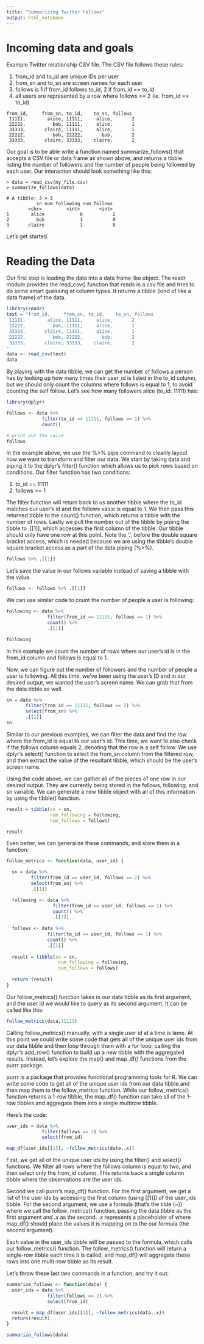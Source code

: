 ```yaml
---
title: "Summarizing Twitter Follows"
output: html_notebook
---
```


# Incoming data and goals

Example Twitter relationship CSV file. The CSV file follows these rules:

1. from_id and to_id are unique IDs per user
2. from_sn and to_sn are screen names for each user
3. follows is 1 if from_id follows to_id, 2 if from_id == to_id
4. all users are represented by a row where follows == 2 (ie. from_id == to_id)

```
from_id,     from_sn, to_id,    to_sn, follows
 11111,        alice, 11111,     alice,       2
 22222,          bob, 11111,     alice,       1
 33333,       claire, 11111,     alice,       1
 22222,          bob, 22222,       bob,       2
 33333,       claire, 33333,    claire,       2
```

Our goal is to be able write a function named summarize_follows() that accepts a CSV file or data frame as shown above, and returns a tibble listing the number of followers and the number of people being followed by each user. Our interaction should look something like this:

```
> data = read_csv(my_file.csv)
> summarize_follows(data)

# A tibble: 3 × 3
           sn num_following num_follows
        <chr>         <int>       <int>
1        alice             0           2
2          bob             1           0
3       claire             1           0
```

Let's get started.

# Reading the Data

Our first step is loading the data into a data frame like object. The readr module provides the read_csv() function that reads in a csv file and tries to do some smart guessing at column types. It returns a tibble (kind of like a data frame) of the data.

```r
library(readr)
text = "from_id,     from_sn, to_id,    to_sn, follows
 11111,        alice, 11111,     alice,       2
 22222,          bob, 11111,     alice,       1
 33333,       claire, 11111,     alice,       1
 22222,          bob, 22222,       bob,       2
 33333,       claire, 33333,    claire,       2
"
data <- read_csv(text)
data
```

By playing with the data tibble, we can get the number of follows a person has by looking up how many times their user_id is listed in the to_id column, but we should only count the columns where follows is equal to 1, to avoid counting the self follow. Let's see how many followers alice (to_id: 11111) has:

```r
library(dplyr)

follows <- data %>%
             filter(to_id == 11111, follows == 1) %>%
             count()

# print out the value
follows
```

In the example above, we use the %>% pipe command to cleanly layout how we want to transform and filter our data. We start by taking data and piping it to the dplyr's filter() function which allows us to pick rows based on conditions. Our filter function has two conditions:

1. to_id == 11111
2. follows == 1

The filter function will return back to us another tibble where the to_id matches our user's id and the follows value is equal to 1. We then pass this returned tibble to the count() function, which returns a tibble with the number of rows. Lastly we pull the number out of the tibble by piping the tibble to .[[1]], which accesses the first column of the tibble. Our tibble should only have one row at this point. Note the '.', before the double square bracket access, which is needed because we are using the tibble's double square bracket access as a part of the data piping (%>%).

```r
follows %>% .[[1]]
```

Let's save the value in our follows variable instead of saving a tibble with the value.

```r
follows <- follows %>% .[[1]]
```

We can use similar code to count the number of people a user is following:

```r
following <- data %>% 
               filter(from_id == 11111, follows == 1) %>%
               count() %>%
               .[[1]]

following
```

In this example we count the number of rows where our user's id is in the from_id column and follows is equal to 1.

Now, we can figure out the number of followers and the number of people a user is following. All this time, we've been using the user's ID and in our desired output, we wanted the user's screen name. We can grab that from the data tibble as well.

```r

sn = data %>%
       filter(from_id == 11111, follows == 2) %>%
       select(from_sn) %>%
       .[[1]]
sn
```

Similar to our previous examples, we can filter the data and find the row where the from_id is equal to our user's id. This time, we want to also check if the follows column equals 2, denoting that the row is a self follow. We use dplyr's select() function to select the from_sn column from the filtered row, and then extract the value of the resultant tibble, which should be the user's screen name.

Using the code above, we can gather all of the pieces of one row in our desired output. They are currently being stored in the follows, following, and sn variable. We can generate a new tibble object with all of this information by using the tibble() function.

```r
result = tibble(sn = sn,
                num_following = following,
                num_follows = follows)

result
```

Even better, we can generalize these commands, and store them in a function:

```r
follow_metrics <- function(data, user_id) {

  sn = data %>%
         filter(from_id == user_id, follows == 2) %>%
         select(from_sn) %>%
         .[[1]]

  following <- data %>% 
                 filter(from_id == user_id, follows == 1) %>%
                 count() %>%
                 .[[1]]
  
  follows <- data %>%
               filter(to_id == user_id, follows == 1) %>%
               count() %>%
               .[[1]]
  
  result = tibble(sn = sn,
                   num_following = following,
                   num_follows = follows)
  
  return (result)
}


```

Our follow_metrics() function takes in our data tibble as its first argument, and the user id we would like to query as its second argument. It can be called like this:

```r
follow_metrics(data,11111)
```

Calling follow_metrics() manually, with a single user id at a time is lame. At this point we could write some code that gets all of the unique user ids from our data tibble and then loop through them with a for loop, calling the dplyr's add_row() function to build up a new tibble with the aggregated results. Instead, let's explore the map() and map_df() functions from the purrr package.

purrr is a package that provides functional programming tools for R. We can write some code to get all of the unique user ids from our data tibble and then map them to the follow_metrics function. While our follow_metrics() function returns a 1-row tibble, the map_df() function can take all of the 1-row tibbles and aggregate them into a single multirow tibble.

Here's the code:

```r
user_ids = data %>% 
             filter(follows == 2) %>%
             select(from_id)

map_df(user_ids[[1]], ~follow_metrics(data,.x)) 
```

First, we get all of the unique user ids by using the filter() and select() functions. We filter all rows where the follows column is equal to two, and then select only the from_id column. This returns back a single column tibble where the observations are the user ids.

Second we call purrr's map_df() function. For the first argument, we get a list of the user ids by accessing the first column (using [[1]]) of the user_ids tibble. For the second argument, we use a formula (that's the tilde (~)) where we call the follow_metrics() function, passing the data tibble as the first argument and *.x* as the second. *.x* represents a placeholder of where map_df() should place the values it is mapping on to the our formula (the second argument).

Each value in the user_ids tibble will be passed to the formula, which calls our follow_metrics() function. The follow_metrics() function will return a single-row tibble each time it is called, and map_df() will aggregate these rows into one multi-row tibble as its result.

Let's throw these last two commands in a function, and try it out:

```r
summarize_follows <- function(data) {
  user_ids = data %>% 
               filter(follows == 2) %>%
               select(from_id)

  result = map_df(user_ids[[1]], ~follow_metrics(data,.x)) 
  return(result)
}

summarize_follows(data)
```